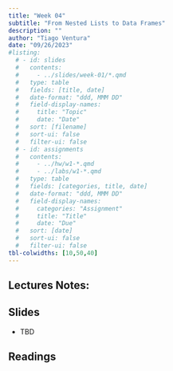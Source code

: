 ```yaml
---
title: "Week 04"
subtitle: "From Nested Lists to Data Frames"
description: ""
author: "Tiago Ventura"
date: "09/26/2023"
#listing:
  # - id: slides
  #   contents:
  #     - ../slides/week-01/*.qmd
  #   type: table
  #   fields: [title, date]
  #   date-format: "ddd, MMM DD"
  #   field-display-names:
  #     title: "Topic"
  #     date: "Date"
  #   sort: [filename]
  #   sort-ui: false
  #   filter-ui: false
  # - id: assignments
  #   contents:
  #     - ../hw/w1-*.qmd
  #     - ../labs/w1-*.qmd
  #   type: table
  #   fields: [categories, title, date]
  #   date-format: "ddd, MMM DD"
  #   field-display-names:
  #     categories: "Assignment"
  #     title: "Title"
  #     date: "Due"
  #   sort: [date]
  #   sort-ui: false
  #   filter-ui: false
tbl-colwidths: [10,50,40]
---
```


## Lectures Notes:

<!-- We will cover these notebooks -->

<!-- -   [Comprehension and Generators](/lecture_notes/week-04/_week_4_comprehension_generators.html) -- <a href="/lecture_notes/week-04/_week_4_comprehension_generators.ipynb.ipynb" download> Jupyter Notebook </a> -->

<!-- -   [File Management](/lecture_notes/week-04/_week_4_file_management.html) -- <a href="/lecture_notes/week-04/_week_4_file_management.ipynb" download> Jupyter Notebook </a> -->

<!-- -   [Data as Nested lists](/lecture_notes/week-04/_week_4_nested_lists.html) -- <a href="/lecture_notes/week-04/_week_4_nested_lists.ipynb" download> Jupyter Notebook </a> -->

<!-- -   [Numpy](/lecture_notes/week-04/_week_4_numpy.html) -- <a href="/lecture_notes/week-04/_week_4_numpy.ipynb" download> Jupyter Notebook </a> -->

<!-- **Conditional on time, we will start pandas:** -->

<!-- -   [Intro do Pandas](/lecture_notes/week-04/_week_4_file_management.html) -- <a href="/lecture_notes/week-04/_week_4_file_management.ipynb" download> Jupyter Notebook </a> -->

## Slides

-   TBD

## Readings

<!-- -   ***Required Readings*** -->

<!-- -   PDS VanderPlas -->

<!--     -   [Ch. 2: Introduction to Numpy](https://jakevdp.github.io/PythonDataScienceHandbook/index.html) - Python Data Science Handbook - VanderPlas, Jake -->

<!-- -   PDA Wes McKinney, [Chapter 3](https://wesmckinney.com/book/python-builtin.html) -->

<!--     -   [List, Set, and Dictionary Comprehensions](https://wesmckinney.com/book/python-builtin.html#comprehensions) -->
<!--     -   [File Management System](https://wesmckinney.com/book/python-builtin.html#files_os) -->

<!-- -   **Additional Readings** -->

<!-- -   [for-loop-vs-list-comprehension-vs-high-order-functions](https://medium.com/globant/for-loop-vs-list-comprehension-vs-high-order-functions-a766a8b9cbe1#:~:text=List%20comprehensions%20are%20generally%20faster,great%20choice%20for%20simple%20iterations.) -->
